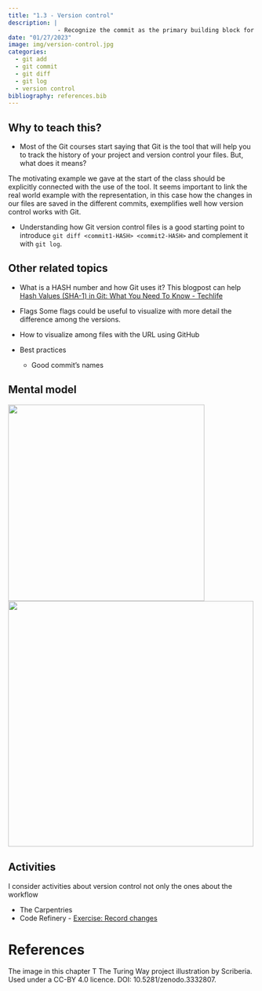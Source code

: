 ```yaml
---
title: "1.3 - Version control"
description: |
              - Recognize the commit as the primary building block for storing a project version 
date: "01/27/2023"
image: img/version-control.jpg
categories:
  - git add
  - git commit
  - git diff
  - git log
  - version control
bibliography: references.bib
---
```


## Why to teach this?
- Most of the Git courses start saying that Git is the tool that will help you to track the history of your project and version control your files. But, what does it means? 

The motivating example we gave at the start of the class should be explicitly connected with the use of the tool. It seems important to link the real world example with the representation, in this case how the changes in our files are saved in the different commits, exemplifies well how version control works with Git.

- Understanding how Git version control files is a good starting point to introduce `git diff <commit1-HASH> <commit2-HASH>` and complement it with `git log`.

## Other related topics
- What is a HASH number and how Git uses it?
This blogpost can help [Hash Values (SHA-1) in Git: What You Need To Know - Techlife](https://www.designveloper.com/blog/hash-values-sha-1-in-git/)
- Flags
Some flags could be useful to visualize with more detail the difference among the versions.

- How to visualize among files with the URL using GitHub

- Best practices
  - Good commit's names


## Mental model

![](img/mm-version-control.png){width=400 fig-align="center"}
![](img/mm-version-control-remote.png){width=500 fig-align="center"}

## Activities
I consider activities about version control not only the ones about the workflow 

- The Carpentries
- Code Refinery - [Exercise: Record changes](https://coderefinery.github.io/git-intro/basics/#exercise-record-changes)




# References {.unnumbered}

::: {#refs}

:::

The image in this chapter T
The Turing Way project illustration by Scriberia. Used under a CC-BY 4.0 licence. DOI: 10.5281/zenodo.3332807.